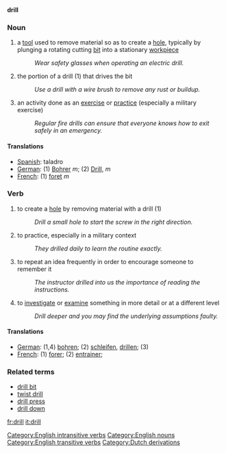 '''drill'''
===Noun===
# a [[tool]] used to remove material so as to create a [[hole]], typically by plunging a rotating cutting [[bit]] into a stationary [[workpiece]]
#:''Wear safety glasses when operating an electric drill.''
# the portion of a drill (1) that drives the bit
#:''Use a drill with a wire brush to remove any rust or buildup.''
# an activity done as an [[exercise]] or [[practice]] (especially a military exercise)
#:''Regular fire drills can ensure that everyone knows how to exit safely in an emergency.''

====Translations====
*[[Spanish]]: taladro
*[[German]]: (1) [[:de:Bohrer|Bohrer]] ''m''; (2) [[:de:Drill|Drill]], ''m''
*[[French]]: (1) [[:fr:foret|foret]] ''m''

===Verb===
#to create a [[hole]] by removing material with a drill (1)
#:''Drill a small hole to start the screw in the right direction.''
#to practice, especially in a military context
#:''They drilled daily to learn the routine exactly.''
#to repeat an idea frequently in order to encourage someone to remember it
#:''The instructor drilled into us the importance of reading the instructions.''
#to [[investigate]] or [[examine]] something in more detail or at a different level
#:''Drill deeper and you may find the underlying assumptions faulty.''

====Translations====
*[[German]]: (1,4) [[:de:bohren|bohren]]; (2) [[:de:schleifen|schleifen]], [[:de:drillen|drillen]]; (3)
*[[French]]: (1) [[:fr:forer|forer]]; (2) [[:fr:entrainer|entrainer]];

===Related terms===
*[[drill bit]]
*[[twist drill]]
*[[drill press]]
*[[drill down]]

[[Category:English intransitive verbs]]
[[Category:English nouns]]
[[Category:English transitive verbs]]

[[Category:Dutch derivations]]

[[fr:drill]]
[[it:drill]]